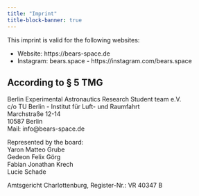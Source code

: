 ---
title: "Imprint"
title-block-banner: true
---

This imprint is valid for the following websites:

* Website: https://bears-space.de
* Instagram: bears.space - https://instagram.com/bears.space


## According to § 5 TMG

Berlin Experimental Astronautics Research Student team e.V.  
c/o TU Berlin - Institut für Luft- und Raumfahrt  
Marchstraße 12-14  
10587 Berlin  
Mail: info@bears-space.de

Represented by the board:  
Yaron Matteo Grube  
Gedeon Felix Görg  
Fabian Jonathan Krech  
Lucie Schade  

Amtsgericht Charlottenburg, Register-Nr.: VR 40347 B
